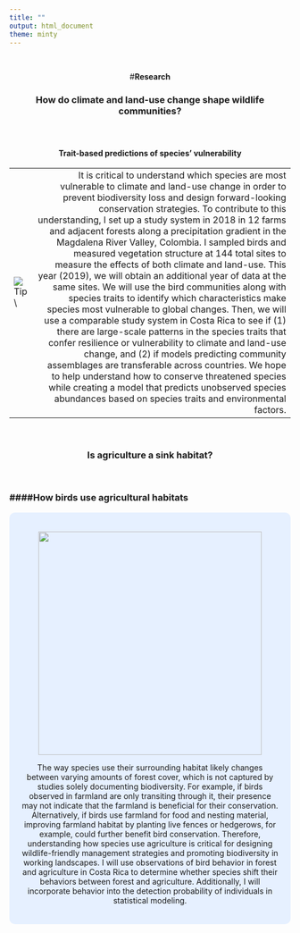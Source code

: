 ```yaml
---
title: ""
output: html_document
theme: minty 
---
```

<br>
<center>#**Research**
<br>

### How do climate and land-use change shape wildlife communities?
<br>
<h3 style="text-align: left;" markdown="1">
#### Trait-based predictions of species’ vulnerability
</h3>

-----------------------   ------------------------------------
![Tip](GOPR0103.JPG)     \    It is critical to understand which species are most vulnerable to climate and land-use change in order to prevent biodiversity  loss and design forward-looking conservation strategies. To contribute to this understanding, I set up a study system in 2018 in 12 farms and adjacent forests along a precipitation gradient in the Magdalena River Valley, Colombia. I sampled birds and measured vegetation structure at 144 total sites to measure the effects of both climate and land-use. This year (2019), we will obtain an additional year of data at the same sites. We will use the bird communities along with species traits to identify which characteristics make species most vulnerable to global changes. Then, we will use a comparable study system in Costa Rica to see if (1) there are large-scale patterns in the species traits that confer resilience or vulnerability to climate and land-use change, and (2) if models predicting community assemblages are transferable across countries. We hope to help understand how to conserve threatened species while creating a model that predicts unobserved species abundances based on species traits and environmental factors.
----------------------------------------------------------------
<br>

### Is agriculture a sink habitat?

\begin{flushleft}

Many researchers have shown that agricultural landscapes may contribute to biodiversity conservation because many species are detected in agriculture. However, it is less clear whether farmland constitutes high quality habitat where individuals can obtain the resources to sustain populations over the long term. Alternatively, farmland may be poor habitat (“sink habitat”), drawing animals out from better habitat but not enabling sufficient reproduction for populations to persist. If agriculture is a sink habitat, then biologists may be overestimating the ability of many species to persist in agricultural landscapes. Understanding the mechanisms through which agriculture affects the fitness and life history of wildlife is thus critical to understanding population dynamics, and in turn, to designing management strategies to promote biodiversity. Unfortunately, source-sink dynamics are poorly studied— especially in the tropics— limiting our understanding of the relative merits of conservation in agricultural versus natural landscapes. To this end, I have two research projects to measure how agriculture may affect individuals. 

\end{flushleft}
<br>
<h3 style="text-align: left;" markdown="1">
####How birds use agricultural habitats
</h3>

<style>
div.blue { background-color:#e6f0ff; border-radius: 10px; padding: 20px;}
</style>
<div class = "blue">
<div class="pull-right">
![](IMG_1756.JPG){width=400px}   
</div>


<DIV ALIGN=left>
The way species use their surrounding habitat likely changes between varying amounts of forest cover, which is not captured by studies solely documenting biodiversity. For example, if birds observed in farmland are only transiting through it, their presence may not indicate that the farmland is beneficial for their conservation. Alternatively, if birds use farmland for food and nesting material, improving farmland habitat by planting live fences or hedgerows, for example, could further benefit bird conservation. Therefore, understanding how species use agriculture is critical for designing wildlife-friendly management strategies and promoting biodiversity in working landscapes. I will use observations of bird behavior in forest and agriculture in Costa Rica to determine whether species shift their behaviors between forest and agriculture. Additionally, I will incorporate behavior into the detection probability of individuals in statistical modeling. 
</div>
